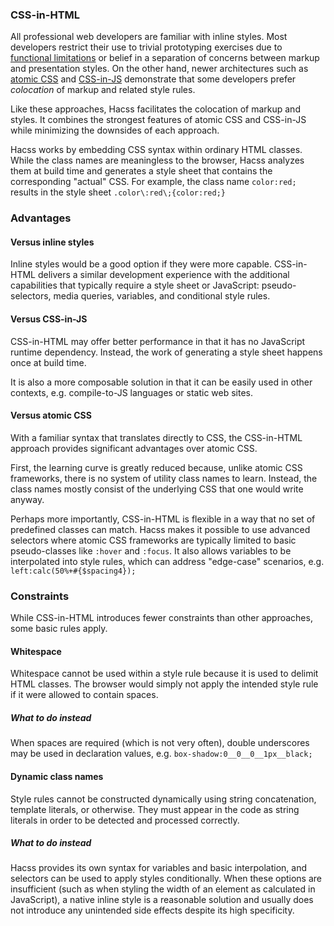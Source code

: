
<Article
  title="Fundamentals"
  subtitle="What you need to know about Hacss">

### CSS-in-HTML
All professional web developers are familiar with inline styles. Most developers
restrict their use to trivial prototyping exercises due to
[functional limitations](https://stackoverflow.com/questions/131653/inline-style-to-act-as-hover-in-css)
or belief in a separation of concerns between markup and presentation styles. On
the other hand, newer architectures such as 
[atomic CSS](https://css-tricks.com/lets-define-exactly-atomic-css/) and
[CSS-in-JS](https://medium.com/dailyjs/what-is-actually-css-in-js-f2f529a2757)
demonstrate that some developers prefer _colocation_ of markup and related style
rules.

Like these approaches, Hacss facilitates the colocation of markup and styles. It
combines the strongest features of atomic CSS and CSS-in-JS while minimizing the
downsides of each approach.

Hacss works by embedding CSS syntax within ordinary HTML classes. While the
class names are meaningless to the browser, Hacss analyzes them at build time
and generates a style sheet that contains the corresponding "actual" CSS. For
example, the class name `color:red;` results in the style sheet
`.color\:red\;{color:red;}`

### Advantages

#### Versus inline styles

Inline styles would be a good option if they were more capable. CSS-in-HTML
delivers a similar development experience with the additional capabilities that
typically require a style sheet or JavaScript: pseudo-selectors, media queries,
variables, and conditional style rules.

#### Versus CSS-in-JS

CSS-in-HTML may offer better performance in that it has no JavaScript runtime
dependency. Instead, the work of generating a style sheet happens once at build
time.

It is also a more composable solution in that it can be easily used in other
contexts, e.g. compile-to-JS languages or static web sites.

#### Versus atomic CSS

With a familiar syntax that translates directly to CSS, the CSS-in-HTML approach
provides significant advantages over atomic CSS.

First, the learning curve is greatly reduced because, unlike atomic CSS
frameworks, there is no system of utility class names to learn. Instead, the
class names mostly consist of the underlying CSS that one would write anyway.

Perhaps more importantly, CSS-in-HTML is flexible in a way that no set of
predefined classes can match. Hacss makes it possible to use advanced selectors
where atomic CSS frameworks are typically limited to basic pseudo-classes like
`:hover` and `:focus`. It also allows variables to be interpolated into style
rules, which can address "edge-case" scenarios, e.g. `left:calc(50%+#{$spacing4});`

### Constraints

While CSS-in-HTML introduces fewer constraints than other approaches, some basic
rules apply.

#### Whitespace

Whitespace cannot be used within a style rule because it is used to delimit HTML
classes. The browser would simply not apply the intended style rule if it were
allowed to contain spaces.

##### What to do instead

When spaces are required (which is not very often), double underscores may be
used in declaration values, e.g. `box-shadow:0__0__0__1px__black;`

#### Dynamic class names

Style rules cannot be constructed dynamically using string concatenation,
template literals, or otherwise. They must appear in the code as string literals
in order to be detected and processed correctly.

##### What to do instead

Hacss provides its own syntax for variables and basic interpolation, and
selectors can be used to apply styles conditionally. When these options are
insufficient (such as when styling the width of an element as calculated in
JavaScript), a native inline style is a reasonable solution and usually does not
introduce any unintended side effects despite its high specificity.

</Article>
